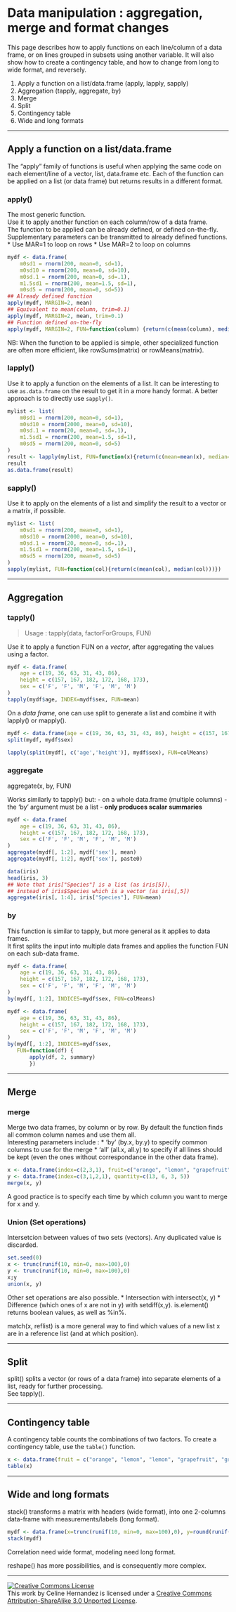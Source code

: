 Data manipulation : aggregation, merge and format changes
================================================================================

This page describes how to apply functions on each line/column of a data frame, or on lines grouped in subsets using another variable.
It will also show how to create a contingency table, and how to change from long to wide format, and reversely.

1. Apply a function on a list/data.frame (apply, lapply, sapply)
2. Aggregation (tapply, aggregate, by)
3. Merge
4. Split
5. Contingency table
6. Wide and long formats

--------------------------------------------------------------------------------


Apply a function on a list/data.frame
--------------------------------------------------------------------------------

The "apply" family of functions is useful when applying the same code on each element/line of a vector, list, data.frame etc. Each of the function can be applied on a list (or data frame) but returns results in a different format.

### apply()

The most generic function.  
Use it to apply another function on each column/row of a data frame.  
The function to be applied can be already defined, or defined on-the-fly.  
Supplementary parameters can be transmitted to already defined functions.  
* Use MAR=1 to loop on rows
* Use MAR=2 to loop on columns

```r
mydf <- data.frame(
    m0sd1 = rnorm(200, mean=0, sd=1),
    m0sd10 = rnorm(200, mean=0, sd=10),
    m0sd.1 = rnorm(200, mean=0, sd=.1),
    m1.5sd1 = rnorm(200, mean=1.5, sd=1),
    m0sd5 = rnorm(200, mean=0, sd=5))
## Already defined function
apply(mydf, MARGIN=2, mean)
## Equivalent to mean(column, trim=0.1)
apply(mydf, MARGIN=2, mean, trim=0.1)
## Function defined on-the-fly
apply(mydf, MARGIN=2, FUN=function(column) {return(c(mean(column), median(column)))} )
```

NB: When the function to be applied is simple, other specialized function are often more efficient, like rowSums(matrix) or rowMeans(matrix).
  

### lapply() 

Use it to apply a function on the elements of a list. It can be interesting to use ```as.data.frame``` on the result to get it in a more handy format. A better approach is to directly use ```sapply()```.
  
```r
mylist <- list(
    m0sd1 = rnorm(200, mean=0, sd=1),
    m0sd10 = rnorm(2000, mean=0, sd=10),
    m0sd.1 = rnorm(20, mean=0, sd=.1),
    m1.5sd1 = rnorm(200, mean=1.5, sd=1),
    m0sd5 = rnorm(200, mean=0, sd=5)
)
result <- lapply(mylist, FUN=function(x){return(c(mean=mean(x), median=median(x)))})
result
as.data.frame(result)
```


### sapply() 

Use it to apply on the elements of a list and simplify the result to a vector or a matrix, if possible.

```r
mylist <- list(
    m0sd1 = rnorm(200, mean=0, sd=1),
    m0sd10 = rnorm(2000, mean=0, sd=10),
    m0sd.1 = rnorm(20, mean=0, sd=.1),
    m1.5sd1 = rnorm(200, mean=1.5, sd=1),
    m0sd5 = rnorm(200, mean=0, sd=5)
)
sapply(mylist, FUN=function(col){return(c(mean(col), median(col)))})
```

--------------------------------------------------------------------------------

Aggregation
--------------------------------------------------------------------------------

### tapply()

> Usage : tapply(data, factorForGroups, FUN)

Use it to apply a function FUN on a *vector*, after aggregating the values using a factor. 

```r
mydf <- data.frame(
    age = c(19, 36, 63, 31, 43, 86),
    height = c(157, 167, 182, 172, 168, 173),
    sex = c('F', 'F', 'M', 'F', 'M', 'M')
)
tapply(mydf$age, INDEX=mydf$sex, FUN=mean)
```


On a *data frame*, one can use split to generate a list and combine it with lapply() or mapply().

```r
mydf <- data.frame(age = c(19, 36, 63, 31, 43, 86), height = c(157, 167, 182, 172, 168, 173), sex = c('F', 'F', 'M', 'F', 'M', 'M'))
split(mydf, mydf$sex)
```

```r
lapply(split(mydf[, c('age','height')], mydf$sex), FUN=colMeans)
```


### aggregate

aggregate(x, by, FUN) 

Works similarly to tapply() but:
- on a whole data.frame (multiple columns)
- the 'by' argument must be a list
- **only produces scalar summaries**

```r
mydf <- data.frame(
    age = c(19, 36, 63, 31, 43, 86),
    height = c(157, 167, 182, 172, 168, 173),
    sex = c('F', 'F', 'M', 'F', 'M', 'M')
)
aggregate(mydf[, 1:2], mydf['sex'], mean)
aggregate(mydf[, 1:2], mydf['sex'], paste0)
```


```r
data(iris)
head(iris, 3)
## Note that iris["Species"] is a list (as iris[5]), 
## instead of iris$Species which is a vector (as iris[,5])
aggregate(iris[, 1:4], iris["Species"], FUN=mean)
```


### by

This function is similar to tapply, but more general as it applies to data frames.  
It first splits the input into multiple data frames and applies the function FUN on each sub-data frame.  

```r
mydf <- data.frame(
    age = c(19, 36, 63, 31, 43, 86),
    height = c(157, 167, 182, 172, 168, 173),
    sex = c('F', 'F', 'M', 'F', 'M', 'M')
)
by(mydf[, 1:2], INDICES=mydf$sex, FUN=colMeans)
```

```r
mydf <- data.frame(
    age = c(19, 36, 63, 31, 43, 86),
    height = c(157, 167, 182, 172, 168, 173),
    sex = c('F', 'F', 'M', 'F', 'M', 'M')
)
by(mydf[, 1:2], INDICES=mydf$sex, 
   FUN=function(df) {
       apply(df, 2, summary)
       })
```

--------------------------------------------------------------------------------

Merge
--------------------------------------------------------------------------------

### merge

Merge two data frames, by column or by row. By default the function finds all common column names and use them all.  
Interesting parameters include :
* 'by' (by.x, by.y) to specify common columns to use for the merge
* 'all' (all.x, all.y) to specify if all lines should be kept (even the ones without correspondance in the other data frame). 

```r
x <- data.frame(index=c(2,3,1), fruit=c("orange", "lemon", "grapefruit"))
y <- data.frame(index=c(3,1,2,1), quantity=c(13, 6, 3, 5))
merge(x, y)
```

A good practice is to specify each time by which column you want to merge for x and y.

### Union (Set operations)

Intersetcion between values of two sets (vectors). Any duplicated value is discarded.

```r
set.seed(0)
x <- trunc(runif(10, min=0, max=100),0)
y <- trunc(runif(10, min=0, max=100),0)
x;y
union(x, y)
```

Other set operations are also possible. 
* Intersection with intersect(x, y)
* Difference (which ones of x are not in y) with setdiff(x,y). is.element() returns boolean values, as well as %in%.

match(x, reflist) 
is a more general way to find which values of a new list x are in a reference list (and at which position).


--------------------------------------------------------------------------------

Split
--------------------------------------------------------------------------------

split() splits a vector (or rows of a data frame) into separate elements of a list, ready for further processing.  
See tapply().


--------------------------------------------------------------------------------

Contingency table
--------------------------------------------------------------------------------

A contingency table counts the combinations of two factors. To create a contingency table, use the ```table()``` function.

```r
x <- data.frame(fruit = c("orange", "lemon", "lemon", "grapefruit", "grapefruit", "orange", "lemon"), country = c("Spain", "Spain", "California", "California", "Spain", "Spain", "California"))
table(x)
```

--------------------------------------------------------------------------------

Wide and long formats
--------------------------------------------------------------------------------

stack() transforms a matrix with headers (wide format), into one 2-columns data-frame with measurements/labels (long format).

```r
mydf <- data.frame(x=trunc(runif(10, min=0, max=100),0), y=round(runif(10, min=0, max=1),1))
stack(mydf)
```

Correlation need wide format, modeling need long format.

reshape() has more possibilities, and is consequently more complex.

--------------------------------------------------------------------------------

<a rel="license" href="http://creativecommons.org/licenses/by-sa/3.0/deed.en_US"><img alt="Creative Commons License" style="border-width:0" src="http://i.creativecommons.org/l/by-sa/3.0/80x15.png" /></a><br />This work by <span xmlns:cc="http://creativecommons.org/ns#" property="cc:attributionName">Celine Hernandez</span> is licensed under a <a rel="license" href="http://creativecommons.org/licenses/by-sa/3.0/deed.en_US">Creative Commons Attribution-ShareAlike 3.0 Unported License</a>.
